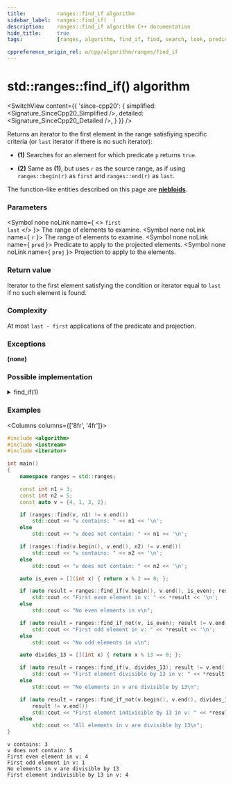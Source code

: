 ```yaml
---
title:			ranges::find_if algorithm
sidebar_label:	ranges::find_if(  )
description:	ranges::find_if algorithm C++ documentation
hide_title:		true
tags:			[ranges, algorithm, find_if, find, search, look, predicate, condition]

cppreference_origin_rel: w/cpp/algorithm/ranges/find_if
---
```



<!----------------- Codes ---------------------->


# std::ranges::find_if() algorithm

<SwitchView content={{
	'since-cpp20': {
		simplified:	<Signature_SinceCpp20_Simplified />,
		detailed:	<Signature_SinceCpp20_Detailed />,
	}
}} />

Returns an iterator to the first element in the range satisfiying specific criteria (or `last` iterator if there is no such iterator):

- **(1)** Searches for an element for which predicate `p` returns `true`.

- **(2)** Same as **(1)**, but uses `r` as the source range, as if using `ranges::begin(r)` as `first` and `ranges::end(r)` as `last`.

The function-like entities described on this page are [**niebloids**](#).

### Parameters

<SymbolTable>

  <Symbol none noLink name={ <> <code>first</code> <br/> <code>last</code> </> }>
    The range of elements to examine.
  </Symbol>
  <Symbol none noLink name={ <code>r</code> }>
    The range of elements to examine.
  </Symbol>
  <Symbol none noLink name={ <code>pred</code> }>
    Predicate to apply to the projected elements.
  </Symbol>
  <Symbol none noLink name={ <code>proj</code> }>
    Projection to apply to the elements.
  </Symbol>

</SymbolTable>

### Return value

Iterator to the first element satisfying the condition or iterator equal to `last` if no such element is found.

### Complexity

At most `last - first` applications of the predicate and projection.

### Exceptions

**(none)**

### Possible implementation

<details>
<summary>find_if(1)</summary>

```cpp
struct find_if_fn
{
    template<std::input_iterator I, std::sentinel_for<I> S, class Proj = std::identity,
             std::indirect_unary_predicate<std::projected<I, Proj>> Pred>
    constexpr I operator()(I first, S last, Pred pred, Proj proj = {}) const
    {
        for (; first != last; ++first)
            if (std::invoke(pred, std::invoke(proj, *first)))
                return first;
        return first;
    }

    template<ranges::input_range R, class Proj = std::identity,
             std::indirect_unary_predicate<
                 std::projected<ranges::iterator_t<R>, Proj>> Pred>
    constexpr ranges::borrowed_iterator_t<R>
        operator()(R&& r, Pred pred, Proj proj = {}) const
    {
        return (*this)(ranges::begin(r), ranges::end(r), std::ref(pred), std::ref(proj));
    }
};

inline constexpr find_if_fn find_if;
```

</details>

### Examples

<Columns columns={['8fr', '4fr']}>
<div>

```cpp title='Main.cpp' showLineNumbers
#include <algorithm>
#include <iostream>
#include <iterator>

int main()
{
    namespace ranges = std::ranges;

    const int n1 = 3;
    const int n2 = 5;
    const auto v = {4, 1, 3, 2};

    if (ranges::find(v, n1) != v.end())
        std::cout << "v contains: " << n1 << '\n';
    else
        std::cout << "v does not contain: " << n1 << '\n';

    if (ranges::find(v.begin(), v.end(), n2) != v.end())
        std::cout << "v contains: " << n2 << '\n';
    else
        std::cout << "v does not contain: " << n2 << '\n';

    auto is_even = [](int x) { return x % 2 == 0; };

    if (auto result = ranges::find_if(v.begin(), v.end(), is_even); result != v.end())
        std::cout << "First even element in v: " << *result << '\n';
    else
        std::cout << "No even elements in v\n";

    if (auto result = ranges::find_if_not(v, is_even); result != v.end())
        std::cout << "First odd element in v: " << *result << '\n';
    else
        std::cout << "No odd elements in v\n";

    auto divides_13 = [](int x) { return x % 13 == 0; };

    if (auto result = ranges::find_if(v, divides_13); result != v.end())
        std::cout << "First element divisible by 13 in v: " << *result << '\n';
    else
        std::cout << "No elements in v are divisible by 13\n";

    if (auto result = ranges::find_if_not(v.begin(), v.end(), divides_13);
        result != v.end())
        std::cout << "First element indivisible by 13 in v: " << *result << '\n';
    else
        std::cout << "All elements in v are divisible by 13\n";
}
```

</div>
<div>

```plaintext title="Output"
v contains: 3
v does not contain: 5
First even element in v: 4
First odd element in v: 1
No elements in v are divisible by 13
First element indivisible by 13 in v: 4
```

</div>
</Columns>
